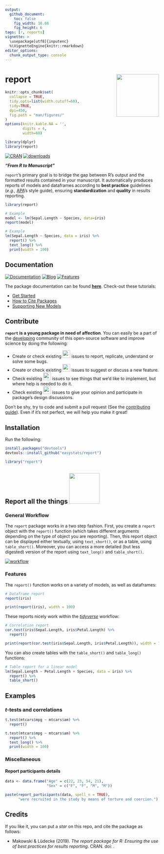 ```yaml
---
output: 
  github_document:
    toc: false
    fig_width: 10.08
    fig_height: 6
tags: [r, reports]
vignette: >
  \usepackage[utf8]{inputenc}
  %\VignetteEngine{knitr::rmarkdown}
editor_options: 
  chunk_output_type: console
---
```


# report <img src='man/figures/logo.png' align="right" height="139" />

```r
knitr::opts_chunk$set(
  collapse = TRUE,
  tidy.opts=list(width.cutoff=60),
  tidy=TRUE,
  dpi=450,
  fig.path = "man/figures/"
)
options(knitr.kable.NA = '',
        digits = 4,
        width=60)

library(dplyr)
library(report)
```


[![CRAN](http://www.r-pkg.org/badges/version/report)](https://cran.r-project.org/package=report)
[![downloads](http://cranlogs.r-pkg.org/badges/report)](https://cran.r-project.org/package=report)

***"From R to Manuscript"***

`report`'s primary goal is to bridge the gap between R's output and the formatted results contained in your manuscript. It automatically produces reports of models and dataframes according to **best practice** guidelines (*e.g.,* [APA](https://www.apastyle.org/)'s style guide), ensuring **standardization** and **quality** in results reporting.




```r
library(report)

# Example
model <- lm(Sepal.Length ~ Species, data=iris)
report(model)
```
```r
# Example
lm(Sepal.Length ~ Species, data = iris) %>% 
  report() %>% 
  text_long() %>% 
  print(width = 100)
```


## Documentation

[![Documentation](https://img.shields.io/badge/documentation-report-orange.svg?colorB=E91E63)](https://easystats.github.io/report/)
[![Blog](https://img.shields.io/badge/blog-easystats-orange.svg?colorB=FF9800)](https://easystats.github.io/blog/posts/)
[![Features](https://img.shields.io/badge/features-report-orange.svg?colorB=2196F3)](https://easystats.github.io/report/reference/index.html)


The package documentation can be found [**here**](https://easystats.github.io/report/). Check-out these tutorials:

- [Get Started](https://easystats.github.io/report/articles/report.html)
- [How to Cite Packages](https://easystats.github.io/report/articles/cite_packages.html)
- [Supporting New Models](https://easystats.github.io/report/articles/supporting_new_models.html)


## Contribute

**`report` is a young package in need of affection**. You can easily be a part of the [developing](.github/CONTRIBUTING.md) community of this open-source software and improve science by doing the following:

- Create or check existing <a href=https://github.com/easystats/report/issues><img src="man/figures/issue_bug.png" height="25"></a> issues to report, replicate, understand or solve some bugs.
- Create or check existing <a href=https://github.com/easystats/report/issues><img src="man/figures/issue_featureidea.png" height="25"></a> issues to suggest or discuss a new feature.
- Check existing <a href=https://github.com/easystats/report/issues><img src="man/figures/issue_help.png" height="25"></a> issues to see things that we'd like to implement, but where help is needed to do it.
- Check existing <a href=https://github.com/easystats/report/issues><img src="man/figures/issue_opinion.png" height="25"></a> issues to give your opinion and participate in package's design discussions.

Don't be shy, try to code and submit a pull request (See the [contributing guide](.github/CONTRIBUTING.md)). Even if it's not perfect, we will help you make it great!



## Installation


Run the following:

```r
install.packages("devtools")
devtools::install_github("easystats/report")
```
```r
library("report")
```





## Report all the things <a href=https://easystats.github.io/Psycho.jl/latest/><img src="man/figures/allthethings.jpg" height="100"></a>

### General Workflow

The `report` package works in a two step fashion. First, you create a `report` object with the `report()` function (which takes different arguments depending on the type of object you are reporting). Then, this report object can be displayed either textually, using `text_short()`, or as a table, using `table_short()`. Moreover, you can access a more detailed (but less digested) version of the report using `text_long()` and `table_short()`.

[![workflow](man/figures/workflow.png)](https://easystats.github.io/report/)

### Features

The `report()` function works on a variety of models, as well as dataframes:

```r
# Dataframe report
report(iris)
```
```r
print(report(iris), width = 100)
```

These reports nicely work within the [*tidyverse*](https://github.com/tidyverse) workflow:

```r
# Correlation report
cor.test(iris$Sepal.Length, iris$Petal.Length) %>% 
  report()
```
```r
print(report(cor.test(iris$Sepal.Length, iris$Petal.Length)), width = 100)
```

You can also create tables with the `table_short()` and `table_long()` functions:


```r
# Table report for a linear model
lm(Sepal.Length ~ Petal.Length + Species, data = iris) %>% 
  report() %>% 
  table_short()
```



## Examples

### *t*-tests and correlations

```r
t.test(mtcars$mpg ~ mtcars$am) %>% 
  report()
```
```r
t.test(mtcars$mpg ~ mtcars$am) %>% 
  report() %>% 
  text_long() %>% 
  print(width = 100)
```


### Miscellaneous

#### Report participants details

```r
data <- data.frame("Age" = c(22, 23, 54, 21),
                   "Sex" = c("F", "F", "M", "M"))

paste(report_participants(data, spell_n = TRUE),
      "were recruited in the study by means of torture and coercion.")
```


## Credits

If you like it, you can put a *star* on this repo, and cite the package as follows:

- Makowski \& Lüdecke (2019). *The report package for R: Ensuring the use of best practices for results reporting*. CRAN. doi: .
